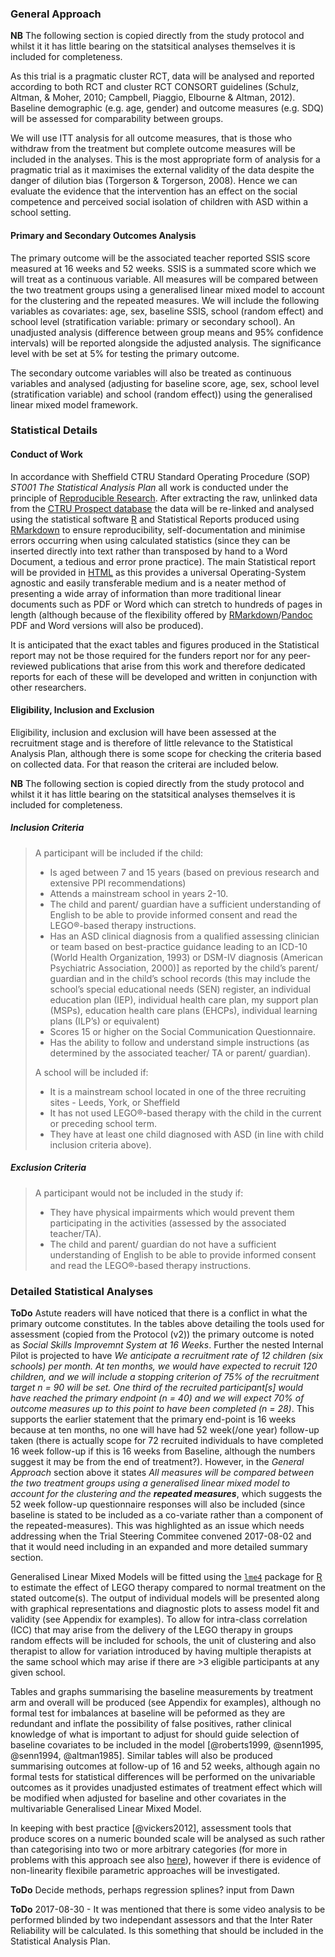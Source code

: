 ### General Approach

**NB** The following section is copied directly from the study protocol and whilst it it has little bearing on the statsitical analyses themselves it is included for completeness.

As this trial is a pragmatic cluster RCT, data will be analysed and reported according to both RCT and cluster RCT CONSORT guidelines (Schulz, Altman, & Moher, 2010; Campbell, Piaggio, Elbourne & Altman, 2012). Baseline demographic (e.g. age, gender) and outcome measures (e.g. SDQ) will be assessed for comparability between groups.

We will use ITT analysis for all outcome measures, that is those who withdraw from the treatment but complete outcome measures will be included in the analyses. This is the most appropriate form of analysis for a pragmatic trial as it maximises the external validity of the data despite the danger of dilution bias (Torgerson & Torgerson, 2008). Hence we can evaluate the evidence that the intervention has an effect on the social competence and perceived social isolation of children with ASD within a school setting.

#### Primary and Secondary Outcomes Analysis

The primary outcome will be the associated teacher reported SSIS score measured at 16 weeks and 52 weeks. SSIS is a summated score which we will treat as a continuous variable. All measures will be compared between the two treatment groups using a generalised linear mixed model to account for the clustering and the repeated measures.  We will include the following variables as covariates: age, sex, baseline SSIS, school (random effect) and school level (stratification variable: primary or secondary school). An unadjusted analysis (difference between group means and 95% confidence intervals) will be reported alongside the adjusted analysis. The significance level with be set at 5% for testing the primary outcome.

The secondary outcome variables will also be treated as continuous variables and analysed (adjusting for baseline score, age, sex, school level (stratification variable) and school (random effect)) using the generalised linear mixed model framework.

### Statistical Details

#### Conduct of Work

In accordance with Sheffield CTRU Standard Operating Procedure (SOP) *ST001 The Statistical Analysis Plan* all work is conducted under the principle of [Reproducible Research](https://en.wikipedia.org/wiki/Reproducibility#Reproducible_research).  After extracting the raw, unlinked data from the [CTRU Prospect database](https://www.ctru-prospect.shef.ac.uk/) the data will be re-linked and analysed using the statistical software [R](https://www.r-project.org/) and Statistical Reports produced using [RMarkdown](http://rmarkdown.rstudio.com/) to ensure reproducibility, self-documentation and minimise errors occurring when using calculated statistics (since they can be inserted directly into text rather than transposed by hand to a Word Document, a tedious and error prone practice).  The main Statistical report will be provided in [HTML](https://en.wikipedia.org/wiki/HTML) as this provides a universal Operating-System agnostic and easily transferable medium and is a neater method of presenting a wide array of information than more traditional linear documents such as PDF or Word which can stretch to hundreds of pages in length (although because of the flexibility offered by [RMarkdown](http://rmarkdown.rstudio.com/)/[Pandoc](http://pandoc.org/) PDF and Word versions will also be produced).

It is anticipated that the exact tables and figures produced in the Statistical report may not be those required for the funders report nor for any peer-reviewed publications that arise from this work and therefore dedicated reports for each of these will be developed and written in conjunction with other researchers.

#### Eligibility, Inclusion and Exclusion

Eligibility, inclusion and exclusion will have been assessed at the recruitment stage and is therefore of little relevance to the Statistical Analysis Plan, although there is some scope for checking the criteria based on collected data.  For that reason the criterai are included below.

**NB** The following section is copied directly from the study protocol and whilst it it has little bearing on the statsitical analyses themselves it is included for completeness.

##### Inclusion Criteria

> A participant will be included if the child:
>
> * Is aged between 7 and 15 years (based on previous research and extensive PPI recommendations)
> * Attends a mainstream school in years 2-10.
> * The child and parent/ guardian have a sufficient understanding of English to be able to provide informed consent and read the LEGO®-based therapy instructions.
> * Has an ASD clinical diagnosis from a qualified assessing clinician or team based on best-practice guidance leading to an ICD-10 (World Health Organization, 1993) or DSM-IV diagnosis (American Psychiatric Association, 2000)] as reported by the child’s parent/ guardian and in the child’s school records (this may include the school’s special educational needs (SEN) register, an individual education plan (IEP), individual health care plan, my support plan (MSPs), education health care plans (EHCPs), individual learning plans (ILP’s) or equivalent)
> * Scores 15 or higher on the Social Communication Questionnaire.
> * Has the ability to follow and understand simple instructions (as determined by the associated teacher/ TA or parent/ guardian).
>
> A school will be included if:
>
> * It is a mainstream school located in one of the three recruiting sites - Leeds, York, or Sheffield
> * It has not used LEGO®-based therapy with the child in the current or preceding school term.
> * They have at least one child diagnosed with ASD (in line with child inclusion criteria above).

##### Exclusion Criteria

> A participant would not be included in the study if:
>
> * They have physical impairments which would prevent them participating in the activities (assessed by the associated teacher/TA).
> * The child and parent/ guardian do not have a sufficient understanding of English to be able to provide informed consent and read the LEGO®-based therapy instructions.

### Detailed Statistical Analyses

**ToDo** Astute readers will have noticed that there is a conflict in what the primary outcome constitutes.  In the tables above detailing the tools used for assessment (copied from the Protocol (v2)) the primary outcome is noted as *Social Skills Improvemnt System at 16 Weeks*.  Further the nested Internal Pilot is projected to have *We anticipate a recruitment rate of 12 children (six schools) per month.  At ten months, we would have expected to recruit 120 children, and we will include a stopping criterion of 75% of the recruitment target n = 90 will be set.  One third of the recruited participant[s] would have reached the primary endpoint (n = 40) and we will expect 70% of outcome measures up to this point to have been completed (n = 28)*.  This supports the earlier statement that the primary end-point is 16 weeks because at ten months, no one will have had 52 week(/one year) follow-up taken (there is actually scope for 72 recruited individuals to have completed 16 week follow-up if this is 16 weeks from Baseline, although the numbers suggest it may be from the end of treatment?).  However, in the *General Approach* section above it states *All measures will be compared between the two treatment groups using a generalised linear mixed model to account for the clustering and the **repeated measures***, which suggests the 52 week follow-up questionnaire responses will also be included (since baseline is stated to be included as a co-variate rather than a component of the repeated-measures).  This was highlighted as an issue which needs addressing when the Trial Steering Commitee convened 2017-08-02 and that it would need including in an expanded and more detailed summary section.

Generalised Linear Mixed Models will be fitted using the [`lme4`](https://github.com/lme4/lme4/) package for [R](https://www.r-project.org/) to estimate the effect of LEGO therapy compared to normal treatment on the stated outcome(s).  The output of individual models will be presented along with graphical representations and diagnostic plots to assess model fit and validity (see Appendix for examples).  To allow for intra-class correlation (ICC) that may arise from the delivery of the LEGO therapy in groups random effects will be included for schools, the unit of clustering and also therapist to allow for variation introduced by having multiple therapists at the same school which may arise if there are >3 eligible participants at any given school.

Tables and graphs summarising the  baseline measurements by treatment arm and overall will be produced (see Appendix for examples), although no formal test for imbalances at baseline will be peformed as they are redundant and inflate the possibility of false positives, rather clinical knowledge of what is important to adjust for should guide selection of baseline covariates to be included in the model [@roberts1999, @senn1995, @senn1994, @altman1985].  Similar tables will also be produced summarising outcomes at follow-up of 16 and 52 weeks, although again no formal tests for statistical differences will be performed on the univariable outcomes as it provides unadjusted estimates of treatment effect which will be modified when adjusted for baseline and other covariates in the multivariable Generalised Linear Mixed Model.

In keeping with best practice [@vickers2012], assessment tools that produce scores on a numeric bounded scale will be analysed as such rather than categorising into two or more arbitrary categories (for more in problems with this approach see also [here](http://biostat.mc.vanderbilt.edu/wiki/Main/CatContinuous)), however if there is evidence of non-linearity flexibile parametric approaches will be investigated.

**ToDo** Decide methods, perhaps regression splines? input from Dawn

**ToDo** 2017-08-30 - It was mentioned that there is some video analysis to be performed blinded by two independant assessors and that the Inter Rater Reliability will be calculated.  Is this something that should be included in the Statistical Analysis Plan.
